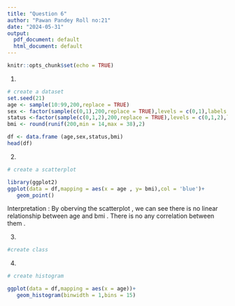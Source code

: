 ```yaml
---
title: "Question 6"
author: "Pawan Pandey Roll no:21"
date: "2024-05-31"
output:
  pdf_document: default
  html_document: default
---
```


```r
knitr::opts_chunk$set(echo = TRUE)
```


1.

```r
# create a dataset
set.seed(21)
age <- sample(10:99,200,replace = TRUE)
sex <- factor(sample(c(0,1),200,replace = TRUE),levels = c(0,1),labels = c('Male','Female'))
status <-factor(sample(c(0,1,2),200,replace = TRUE),levels = c(0,1,2),labels = c('Low' , 'Medium','High'))
bmi <- round(runif(200,min = 14,max = 38),2)

df <- data.frame (age,sex,status,bmi)
head(df)
```
2.
```r
# create a scatterplot

library(ggplot2)
ggplot(data = df,mapping = aes(x = age , y= bmi),col = 'blue')+
   geom_point()
```
Interpretation : 
By oberving the scatterplot , we can see there is no linear relationship between age and bmi . There is no any correlation between them .


3.
```r
#create class


```

4.
```r
# create histogram

ggplot(data = df,mapping = aes(x = age))+
   geom_histogram(binwidth = 1,bins = 15)
   
```

